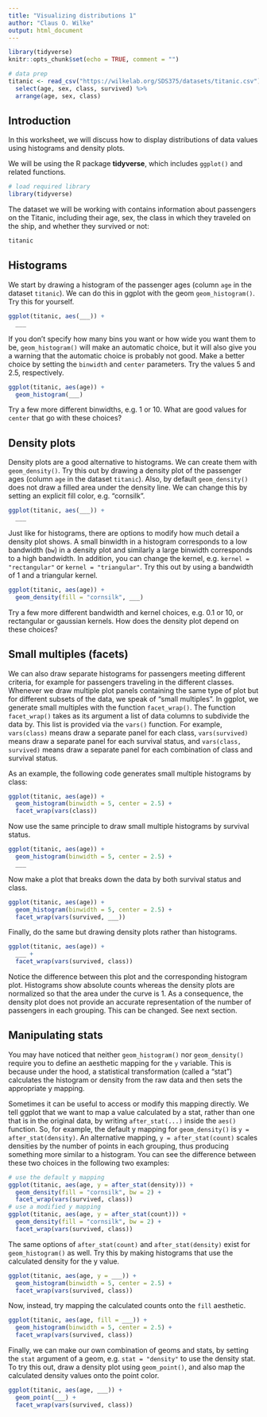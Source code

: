 ```yaml
---
title: "Visualizing distributions 1"
author: "Claus O. Wilke"
output: html_document
---
```


```r
library(tidyverse)
knitr::opts_chunk$set(echo = TRUE, comment = "")

# data prep
titanic <- read_csv("https://wilkelab.org/SDS375/datasets/titanic.csv") %>%
  select(age, sex, class, survived) %>%
  arrange(age, sex, class)
```

## Introduction

In this worksheet, we will discuss how to display distributions of data values using histograms and density plots.

We will be using the R package **tidyverse**, which includes `ggplot()` and related functions.

```r
# load required library
library(tidyverse)
```

The dataset we will be working with contains information about passengers on the Titanic, including their age, sex, the class in which they traveled on the ship, and whether they survived or not:
```r
titanic
```

## Histograms

We start by drawing a histogram of the passenger ages (column `age` in the dataset `titanic`). We can do this in ggplot with the geom `geom_histogram()`. Try this for yourself.

```r
ggplot(titanic, aes(___)) +
  ___
```

If you don't specify how many bins you want or how wide you want them to be, `geom_histogram()` will make an automatic choice, but it will also give you a warning that the automatic choice is probably not good. Make a better choice by setting the `binwidth` and `center` parameters. Try the values 5 and 2.5, respectively.

```r
ggplot(titanic, aes(age)) +
  geom_histogram(___)
```

Try a few more different binwidths, e.g. 1 or 10. What are good values for `center` that go with these choices?

## Density plots

Density plots are a good alternative to histograms. We can create them with `geom_density()`. Try this out by drawing a density plot of the passenger ages (column `age` in the dataset `titanic`). Also, by default `geom_density()` does not draw a filled area under the density line. We can change this by setting an explicit fill color, e.g. "cornsilk".

```r
ggplot(titanic, aes(___)) +
  ___
```

Just like for histograms, there are options to modify how much detail a density plot shows. A small binwidth in a histogram corresponds to a low bandwidth (`bw`) in a density plot and similarly a large binwidth corresponds to a high bandwidth. In addition, you can change the kernel, e.g. `kernel = "rectangular"` or `kernel = "triangular"`. Try this out by using a bandwidth of 1 and a triangular kernel.

```r
ggplot(titanic, aes(age)) +
  geom_density(fill = "cornsilk", ___)
```

Try a few more different bandwidth and kernel choices, e.g. 0.1 or 10, or rectangular or gaussian kernels. How does the density plot depend on these choices?

## Small multiples (facets)

We can also draw separate histograms for passengers meeting different criteria, for example for passengers traveling in the different classes. Whenever we draw multiple plot panels containing the same type of plot but for different subsets of the data, we speak of "small multiples". In ggplot, we generate small multiples with the function `facet_wrap()`. The function `facet_wrap()` takes as its argument a list of data columns to subdivide the data by. This list is provided via the `vars()` function. For example, `vars(class)` means draw a separate panel for each class, `vars(survived)` means draw a separate panel for each survival status, and `vars(class, survived)` means draw a separate panel for each combination of class and survival status.

As an example, the following code generates small multiple histograms by class:
```r
ggplot(titanic, aes(age)) +
  geom_histogram(binwidth = 5, center = 2.5) +
  facet_wrap(vars(class))
```

Now use the same principle to draw small multiple histograms by survival status.

```r
ggplot(titanic, aes(age)) +
  geom_histogram(binwidth = 5, center = 2.5) +
  ___
```

Now make a plot that breaks down the data by both survival status and class.

```r
ggplot(titanic, aes(age)) +
  geom_histogram(binwidth = 5, center = 2.5) +
  facet_wrap(vars(survived, ___))
```

Finally, do the same but drawing density plots rather than histograms.

```r
ggplot(titanic, aes(age)) +
  ___ +
  facet_wrap(vars(survived, class))
```

Notice the difference between this plot and the corresponding histogram plot. Histograms show absolute counts whereas the density plots are normalized so that the area under the curve is 1. As a consequence, the density plot does not provide an accurate representation of the number of passengers in each grouping. This can be changed. See next section.

## Manipulating stats

You may have noticed that neither `geom_histogram()` nor `geom_density()` require you to define an aesthetic mapping for the `y` variable. This is because under the hood, a statistical transformation (called a "stat") calculates the histogram or density from the raw data and then sets the appropriate y mapping.

Sometimes it can be useful to access or modify this mapping directly. We tell ggplot that we want to map a value calculated by a stat, rather than one that is in the original data, by writing `after_stat(...)` inside the `aes()` function. So, for example, the default y mapping for `geom_density()` is `y = after_stat(density)`. An alternative mapping, `y = after_stat(count)` scales densities by the number of points in each grouping, thus producing something more similar to a histogram. You can see the difference between these two choices in the following two examples:

```r
# use the default y mapping
ggplot(titanic, aes(age, y = after_stat(density))) + 
  geom_density(fill = "cornsilk", bw = 2) +
  facet_wrap(vars(survived, class))
# use a modified y mapping
ggplot(titanic, aes(age, y = after_stat(count))) + 
  geom_density(fill = "cornsilk", bw = 2) +
  facet_wrap(vars(survived, class))
```

The same options of `after_stat(count)` and `after_stat(density)` exist for `geom_histogram()` as well. Try this by making histograms that use the calculated density for the y value. 

```r
ggplot(titanic, aes(age, y = ___)) + 
  geom_histogram(binwidth = 5, center = 2.5) +
  facet_wrap(vars(survived, class))
```

Now, instead, try mapping the calculated counts onto the `fill` aesthetic.

```r
ggplot(titanic, aes(age, fill = ___)) + 
  geom_histogram(binwidth = 5, center = 2.5) +
  facet_wrap(vars(survived, class))
```

Finally, we can make our own combination of geoms and stats, by setting the `stat` argument of a geom, e.g. `stat = "density"` to use the density stat. To try this out, draw a density plot using `geom_point()`, and also map the calculated density values onto the point color.

```r
ggplot(titanic, aes(age, ___)) +
  geom_point(___) +
  facet_wrap(vars(survived, class))
```
